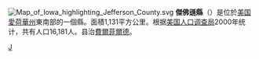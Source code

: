 {{noteTA
|T=zh:傑佛遜縣 (愛荷華州); zh-hans:杰佛逊县 (爱荷华州); zh-hant:傑佛遜縣 (愛荷華州); zh-cn:杰斐逊县 (艾奥瓦州); zh-tw:傑佛遜郡 (愛荷華州);
|1=zh:县;zh-hans:县;zh-hant:縣;zh-tw:郡;zh-hk:縣;zh-mo:縣;
|2=zh:愛荷華州;zh-hans:爱荷华州;zh-hant:愛荷華州;zh-tw:愛荷華州;zh-hk:愛荷華州;zh-mo:愛荷華州;
|3=zh:托马斯;zh-hans:托马斯;zh-hant:托馬斯;zh-tw:湯瑪斯;zh-hk:湯瑪斯;zh-mo:湯瑪斯;
|4=zh:杰斐逊;zh-hans:杰斐逊;zh-hant:傑斐遜;zh-tw:傑佛遜;zh-hk:傑佛遜;zh-mo:傑佛遜;
}}
{{Otheruses|傑佛遜縣|subject=美國愛荷華州的一個縣|other=同名的縣}}
[[File:Map_of_Iowa_highlighting_Jefferson_County.svg|right]]
'''傑佛遜縣'''（{{lang-en|Jefferson County}}）是位於[[美国|美国]][[愛荷華州|愛荷華州]]東南部的一個縣。面積1,131平方公里。根据[[美国人口调查局|美国人口调查局]]2000年统计，共有人口16,181人。县治[[費爾菲爾德_(愛荷華州)|費爾菲爾德]]。
{{iowa-stub}}

[[Category:艾奧瓦州行政區劃|J]]
{{爱荷华州}}